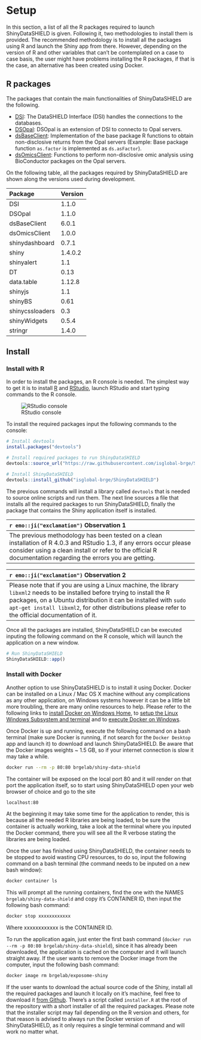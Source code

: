 # Setup

In this section, a list of all the R packages required to launch ShinyDataSHIELD is given. Following it, two methodologies to install them is provided. The recommended methodology is to install all the packages using R and launch the Shiny app from there. However, depending on the version of R and other variables that can't be contemplated on a case to case basis, the user might have problems installing the R packages, if that is the case, an alternative has been created using Docker.

## R packages

The packages that contain the main functionalities of ShinyDataSHIELD are the following.

  + [DSI](https://github.com/datashield/DSI): The DataSHIELD Interface (DSI) handles the connections to the databases.
  + [DSOpal](https://github.com/datashield/DSOpal): DSOpal is an extension of DSI to connecto to Opal servers.
  + [dsBaseClient](https://github.com/datashield/dsBaseClient): Implementation of the base package R functions to obtain non-disclosive returns from the Opal servers (Example: Base package function `as.factor` is implemented as `ds.asFactor`).
  + [dsOmicsClient](https://github.com/isglobal-brge/dsOmicsClient): Functions to perform non-disclosive omic analysis using BioConductor packages on the Opal servers.
  
On the following table, all the packages required by ShinyDataSHIELD are shown along the versions used during development.

| Package         | Version |
|:----------------|:--------|
| DSI             | 1.1.0   |
| DSOpal          | 1.1.0   |
| dsBaseClient    | 6.0.1   |
| dsOmicsClient   | 1.0.0   |
| shinydashboard  | 0.7.1   |
| shiny           | 1.4.0.2 |
| shinyalert      | 1.1     |
| DT              | 0.13    |
| data.table      | 1.12.8  |
| shinyjs         | 1.1     |
| shinyBS         | 0.61    |
| shinycssloaders | 0.3     |
| shinyWidgets    | 0.5.4   |
| stringr         | 1.4.0   |


## Install

### Install with R

In order to install the packages, an R console is needed. The simplest way to get it is to install [R](https://cloud.r-project.org/) and [RStudio](https://rstudio.com/products/rstudio/download/), launch RStudio and start typing commands to the R console.

![RStudio console](images/setup1.png)

To install the required packages input the following commands to the console:

```r
# Install devtools
install.packages("devtools")

# Install required packages to run ShinyDataSHIELD
devtools::source_url("https://raw.githubusercontent.com/isglobal-brge/ShinyDataSHIELD/master/installer.R")

# Install ShinyDataSHIELD
devtools::install_github("isglobal-brge/ShinyDataSHIELD")
```

The previous commands will install a library called `devtools` that is needed to source online scripts and run them. The next line sources a file that installs all the required packages to run ShinyDataSHIELD, finally the package that contains the Shiny application itself is installed.

| `r emo::ji("exclamation")`       Observation 1   |
|:---------------------------|
| The previous methodology has been tested on a clean installation of R 4.0.3 and RStudio 1.3, if any errors occur please consider using a clean install or refer to the official R documentation regarding the errors you are getting. |

| `r emo::ji("exclamation")`       Observation 2  |
|:---------------------------|
| Please note that if you are using a Linux machine, the library `libxml2` needs to be installed before trying to install the R packages, on a Ubuntu distribution it can be installed with `sudo apt-get install libxml2`, for other distributions please refer to the official documentation of it. |

Once all the packages are installed, ShinyDataSHIELD can be executed inputing the following command on the R console, which will launch the application on a new window.

```r
# Run ShinyDataSHIELD
ShinyDataSHIELD::app()
```



<!-- The first step to use ShinyDataSHIELD via RStudio is to install all the required R packages. To do so, run the following lines on the RStudio console. -->

<!-- ```{r} -->
<!-- # Install the devtools package -->
<!-- install.packages("devtools") -->
<!-- # Install the R packages -->
<!-- devtools::source_url("https://raw.githubusercontent.com/isglobal-brge/dsOmicsShiny/master/installer.R") -->
<!-- ``` -->

<!-- Once all the packages are installed, download and setup the environment to launch ShinyDataSHIELD, the latest version of the software has to be downloaded from GitHub. To do so, open a new RStudio session and run the following code on the console. -->

<!-- ```{r setup_chunk_1} -->
<!--   # Set working directory -->
<!-- setwd(dir = "/some/path/") -->

<!--   # Download zip -->
<!-- download.file(url = "https://github.com/isglobal-brge/ShinyDataSHIELD/archive/master.zip", destfile = "master.zip") -->

<!--   # Unzip the .zip to the working directory -->
<!-- unzip(zipfile = "master.zip") -->

<!--   # Set the working directory inside the downloaded folder -->
<!-- setwd(dir = "/some/path/ShinyDataSHIELD-master") -->
<!-- ``` -->

<!-- Now all the source files are downloaded to the location chosen and the working directory moved to the correct folder, to start the project, open the `Rproj` file by clicking it on the Files explorer of RStudio. -->
<!-- <center> -->
<!-- ![Source files](images/setup1.png) -->
<!-- </center> -->

<!-- Now everything is ready to launch the Shiny application. To do so there a two approaches, one is to open the `ui.R` or the `server.R` files that are inside the `R` folder and press `Run App`. -->

<!-- <center> -->
<!-- ![Start Shiny application](images/setup2.png) -->
<!-- </center> -->

<!-- The other option is to input the following command on the RStudio console. -->

<!-- ```{r} -->
<!-- shiny::runApp('R') -->
<!-- ``` -->

### Install with Docker

Another option to use ShinyDataSHIELD is to install it using Docker. Docker can be installed on a Linux / Mac OS X machine without any complications as any other application, on Windows systems however it can be a little bit more troubling, there are many online resources to help. Please refer to the following links to [install Docker on Windows Home](https://docs.docker.com/docker-for-windows/install-windows-home/), to [setup the Linux Windows Subsystem and terminal](https://blog.nillsf.com/index.php/2020/02/17/setting-up-wsl2-windows-terminal-and-oh-my-zsh/) and to [execute Docker on Windows](https://docs.docker.com/docker-for-windows/wsl/).

Once Docker is up and running, execute the following command on a bash terminal (make sure Docker is running, if not search for the `Docker Desktop` app and launch it) to download and launch ShinyDataSHIELD. Be aware that the Docker images weights ~ 1.5 GB, so if your internet connection is slow it may take a while.

```bash
docker run --rm -p 80:80 brgelab/shiny-data-shield
```

The container will be exposed on the local port 80 and it will render on that port the application itself, so to start using ShinyDataSHIELD open your web browser of choice and go to the site

```bash
localhost:80
```

At the beginning it may take some time for the application to render, this is because all the needed R libraries are being loaded, to be sure the container is actually working, take a look at the terminal where you inputed the Docker command, there you will see all the R verbose stating the libraries are being loaded.

Once the user has finished using ShinyDataSHIELD, the container needs to be stopped to avoid wasting CPU resources, to do so, input the following command on a bash terminal (the command needs to be inputed on a new bash window):

```bash
docker container ls
```

This will prompt all the running containers, find the one with the NAMES `brgelab/shiny-data-shield` and copy it's CONTAINER ID, then input the following bash command:

```bash
docker stop xxxxxxxxxxxx
```

Where xxxxxxxxxxxx is the CONTAINER ID.

To run the application again, just enter the first bash command (`docker run --rm -p 80:80 brgelab/shiny-data-shield`), since it has already been downloaded, the application is cached on the computer and it will launch straight away. If the user wants to remove the Docker image from the computer, input the following bash command:

```bash
docker image rm brgelab/exposome-shiny
```

If the user wants to download the actual source code of the Shiny, install all the required packages and launch it locally on it's machine, feel free to download it [from Github](https://github.com/isglobal-brge/dsOmicsShiny). There's a script called `installer.R` at the root of the repository with a short installer of all the required packages. Please note that the installer script may fail depending on the R version and others, for that reason is advised to always run the Docker version of ShinyDataSHIELD, as it only requires a single terminal command and will work no matter what.